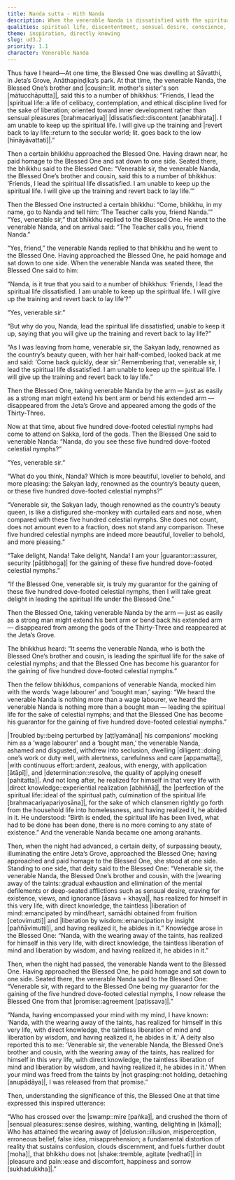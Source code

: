 ```yaml
---
title: Nanda sutta - With Nanda
description: When the venerable Nanda is dissatisfied with the spiritual life due to thoughts of a beautiful woman, the Buddha takes him to the realm of the gods and shows him celestial nymphs far more beautiful. Delighted, Nanda consents to continue leading the spiritual life, but is soon mocked by his companions as a ‘wage labourer’ and a ‘bought man.’ Stung by shame, he turns to earnest practice, and before long realizes the perfection of the spiritual life.
qualities: spiritual life, discontentment, sensual desire, conscience, perturbation, diligence, continuous effort, rousing of energy, direct knowledge, liberation, delusion, free from attachment
theme: inspiration, directly knowing
slug: ud3.2
priority: 1.1
character: Venerable Nanda
---
```


Thus have I heard—At one time, the Blessed One was dwelling at Sāvatthi, in Jeta’s Grove, Anāthapiṇḍika’s park. At that time, the venerable Nanda, the Blessed One’s brother and |cousin::lit. mother's sister's son [mātucchāputta]|, said this to a number of bhikkhus: “Friends, I lead the |spiritual life::a life of celibacy, contemplation, and ethical discipline lived for the sake of liberation; oriented toward inner development rather than sensual pleasures [brahmacariya]| |dissatisfied::discontent [anabhirata]|. I am unable to keep up the spiritual life. I will give up the training and |revert back to lay life::return to the secular world; lit. goes back to the low [hīnāyāvattati]|.”

Then a certain bhikkhu approached the Blessed One. Having drawn near, he paid homage to the Blessed One and sat down to one side. Seated there, the bhikkhu said to the Blessed One: “Venerable sir, the venerable Nanda, the Blessed One’s brother and cousin, said this to a number of bhikkhus: ‘Friends, I lead the spiritual life dissatisfied. I am unable to keep up the spiritual life. I will give up the training and revert back to lay life.’”

Then the Blessed One instructed a certain bhikkhu: “Come, bhikkhu, in my name, go to Nanda and tell him: ‘The Teacher calls you, friend Nanda.’” “Yes, venerable sir,” that bhikkhu replied to the Blessed One. He went to the venerable Nanda, and on arrival said: “The Teacher calls you, friend Nanda.”

“Yes, friend,” the venerable Nanda replied to that bhikkhu and he went to the Blessed One. Having approached the Blessed One, he paid homage and sat down to one side. When the venerable Nanda was seated there, the Blessed One said to him:

“Nanda, is it true that you said to a number of bhikkhus: ‘Friends, I lead the spiritual life dissatisfied. I am unable to keep up the spiritual life. I will give up the training and revert back to lay life’?”

“Yes, venerable sir.”

“But why do you, Nanda, lead the spiritual life dissatisfied, unable to keep it up, saying that you will give up the training and revert back to lay life?”

“As I was leaving from home, venerable sir, the Sakyan lady, renowned as the country’s beauty queen, with her hair half-combed, looked back at me and said: ‘Come back quickly, dear sir.’ Remembering that, venerable sir, I lead the spiritual life dissatisfied. I am unable to keep up the spiritual life. I will give up the training and revert back to lay life.”

Then the Blessed One, taking venerable Nanda by the arm — just as easily as a strong man might extend his bent arm or bend his extended arm — disappeared from the Jeta’s Grove and appeared among the gods of the Thirty-Three.

Now at that time, about five hundred dove-footed celestial nymphs had come to attend on Sakka, lord of the gods. Then the Blessed One said to venerable Nanda: “Nanda, do you see these five hundred dove-footed celestial nymphs?”

“Yes, venerable sir.”

“What do you think, Nanda? Which is more beautiful, lovelier to behold, and more pleasing: the Sakyan lady, renowned as the country’s beauty queen, or these five hundred dove-footed celestial nymphs?”

“Venerable sir, the Sakyan lady, though renowned as the country’s beauty queen, is like a disfigured she-monkey with curtailed ears and nose, when compared with these five hundred celestial nymphs. She does not count, does not amount even to a fraction, does not stand any comparison. These five hundred celestial nymphs are indeed more beautiful, lovelier to behold, and more pleasing.”

“Take delight, Nanda! Take delight, Nanda! I am your |guarantor::assurer, security [pāṭibhoga]| for the gaining of these five hundred dove-footed celestial nymphs.”

“If the Blessed One, venerable sir, is truly my guarantor for the gaining of these five hundred dove-footed celestial nymphs, then I will take great delight in leading the spiritual life under the Blessed One.”

Then the Blessed One, taking venerable Nanda by the arm — just as easily as a strong man might extend his bent arm or bend back his extended arm — disappeared from among the gods of the Thirty-Three and reappeared at the Jeta’s Grove.

The bhikkhus heard: “It seems the venerable Nanda, who is both the Blessed One’s brother and cousin, is leading the spiritual life for the sake of celestial nymphs; and that the Blessed One has become his guarantor for the gaining of five hundred dove-footed celestial nymphs.”

Then the fellow bhikkhus, companions of venerable Nanda, mocked him with the words ‘wage labourer’ and ‘bought man,’ saying: “We heard the venerable Nanda is nothing more than a wage labourer, we heard the venerable Nanda is nothing more than a bought man — leading the spiritual life for the sake of celestial nymphs; and that the Blessed One has become his guarantor for the gaining of five hundred dove-footed celestial nymphs.”

|Troubled by::being perturbed by [aṭṭīyamāna]| his companions’ mocking him as a ‘wage labourer’ and a ‘bought man,’ the venerable Nanda, ashamed and disgusted, withdrew into seclusion, dwelling |diligent::doing one’s work or duty well, with alertness, carefulness and care [appamatta]|, |with continuous effort::ardent, zealous, with energy, with application [ātāpī]|, and |determination::resolve, the quality of applying oneself [pahitatta]|. And not long after, he realized for himself in that very life with |direct knowledge::experiential realization [abhiññā]|, the |perfection of the spiritual life::ideal of the spiritual path, culmination of the spiritual life [brahmacariyapariyosāna]|, for the sake of which clansmen rightly go forth from the household life into homelessness, and having realized it, he abided in it. He understood: “Birth is ended, the spiritual life has been lived, what had to be done has been done, there is no more coming to any state of existence.” And the venerable Nanda became one among arahants.

Then, when the night had advanced, a certain deity, of surpassing beauty, illuminating the entire Jeta’s Grove, approached the Blessed One; having approached and paid homage to the Blessed One, she stood at one side. Standing to one side, that deity said to the Blessed One: “Venerable sir, the venerable Nanda, the Blessed One’s brother and cousin, with the |wearing away of the taints::gradual exhaustion and elimination of the mental defilements or deep-seated afflictions such as sensual desire, craving for existence, views, and ignorance [āsava + khaya]|, has realized for himself in this very life, with direct knowledge, the taintless |liberation of mind::emancipated by mind/heart, samādhi obtained from fruition [cetovimutti]| and |liberation by wisdom::emancipation by insight [paññāvimutti]|, and having realized it, he abides in it.” Knowledge arose in the Blessed One: “Nanda, with the wearing away of the taints, has realized for himself in this very life, with direct knowledge, the taintless liberation of mind and liberation by wisdom, and having realized it, he abides in it.”

Then, when the night had passed, the venerable Nanda went to the Blessed One. Having approached the Blessed One, he paid homage and sat down to one side. Seated there, the venerable Nanda said to the Blessed One: “Venerable sir, with regard to the Blessed One being my guarantor for the gaining of the five hundred dove-footed celestial nymphs, I now release the Blessed One from that |promise::agreement [paṭissava]|.”

“Nanda, having encompassed your mind with my mind, I have known: ‘Nanda, with the wearing away of the taints, has realized for himself in this very life, with direct knowledge, the taintless liberation of mind and liberation by wisdom, and having realized it, he abides in it.’ A deity also reported this to me: ‘Venerable sir, the venerable Nanda, the Blessed One’s brother and cousin, with the wearing away of the taints, has realized for himself in this very life, with direct knowledge, the taintless liberation of mind and liberation by wisdom, and having realized it, he abides in it.’ When your mind was freed from the taints by |not grasping::not holding, detaching [anupādāya]|, I was released from that promise.”

Then, understanding the significance of this, the Blessed One at that time expressed this inspired utterance:

“Who has crossed over the |swamp::mire [paṅka]|,
and crushed the thorn of |sensual pleasures::sense desires, wishing, wanting, delighting in [kāma]|;
Who has attained the wearing away of |delusion::illusion, misperception, erroneous belief, false idea, misapprehension; a fundamental distortion of reality that sustains confusion, clouds discernment, and fuels further doubt [moha]|,
that bhikkhu does not |shake::tremble, agitate [vedhatī]| in |pleasure and pain::ease and discomfort, happiness and sorrow [sukhadukkha]|.”
